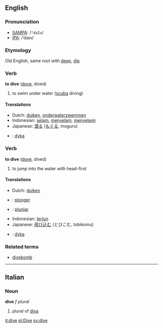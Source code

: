 ==English==
=== Pronunciation ===
*[[w:SAMPA|SAMPA]]: /<tt>"daIv</tt>/
*[[w:IPA|IPA]]: /ˈdaɪv/
===Etymology===
Old English, same root with [[deep]], [[dip]]
=== Verb ===
{{en-infl-reg-other-e|div|e|}}

'''to dive''' ([[dove]], dived)

# to swim under water ([[scuba]] diving)

==== Translations ====
*Dutch: [[duiken]], [[onderwaterzwemmen]]
*Indonesian: [[selam]], [[selam|menyelam]], [[selam|menyelami]]
*Japanese: [[潜る]] ([[もぐる]], moguru)
*{{sv}}: [[dyka]]

=== Verb ===
{{en-infl-reg-other-e|div|e|}}

'''to dive''' ([[dove]], dived)

# to jump into the water with head-first

==== Translations ====
*Dutch: [[duiken]]
* {{fr}} : [[plonger]]
* {{io}} : [[plunjar]]
*Indonesian: [[terjun]]
*Japanese: [[飛び込む]] (とびこむ, tobikomu)
*{{sv}}: [[dyka]]

===Related terms===
*[[divebomb]]

----

==Italian==
===Noun===
'''dive''' ''f plural''

# plural of [[diva]]

[[it:dive]]
[[pl:Dive]]
[[sv:dive]]
